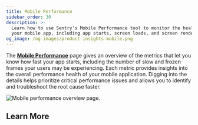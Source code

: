 ```yaml
---
title: Mobile Performance
sidebar_order: 30
description: >-
  Learn how to use Sentry's Mobile Performance tool to monitor the health of
  your mobile app, including app starts, screen loads, and screen rendering.
og_image: /og-images/product-insights-mobile.png
---
```


The [**Mobile Performance**](https://sentry.io/orgredirect/organizations/:orgslug/insights/mobile/) page gives an overview of the metrics that let you know how fast your app starts, including the number of slow and frozen frames your users may be experiencing. Each metric provides insights into the overall performance health of your mobile application. Digging into the details helps prioritize critical performance issues and allows you to identify and troubleshoot the root cause faster.

![Mobile performance overview page.](../img/mobile-performance-overview.png)

## Learn More

<PageGrid />
